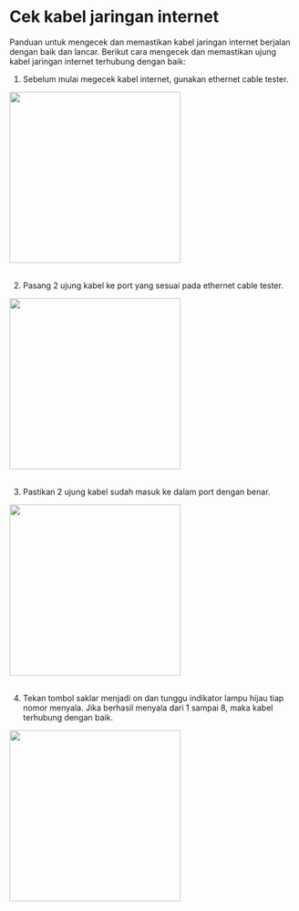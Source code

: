 # Cek kabel jaringan internet

Panduan untuk mengecek dan memastikan kabel jaringan internet berjalan dengan baik dan lancar. Berikut cara mengecek dan memastikan ujung kabel jaringan internet terhubung dengan baik:

1. Sebelum mulai megecek kabel internet, gunakan ethernet cable tester.

![]()<img src="/kabelinternet/cablelantester.webp" width="300" height="300"></img>
<br></br>

2. Pasang 2 ujung kabel ke port yang sesuai pada ethernet cable tester.

![]()<img src="/kabelinternet/cableplugin.webp" width="300" height="300"></img>
<br></br>

3. Pastikan 2 ujung kabel sudah masuk ke dalam port dengan benar.

![]()<img src="/kabelinternet/cablein.webp" width="300" height="300"></img>
<br></br>

4. Tekan tombol saklar menjadi on dan tunggu indikator lampu hijau tiap nomor menyala. Jika berhasil menyala dari 1 sampai 8, maka kabel terhubung dengan baik.

![]()<img src="/kabelinternet/cableconnected.webp" width="300" height="300"></img>
<br></br>

